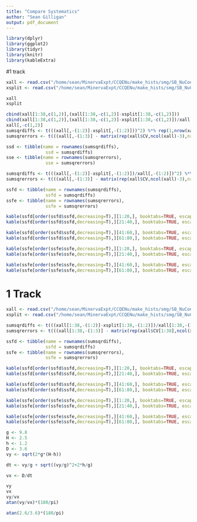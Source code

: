 ```yaml
---
title: "Compare Systematics"
author: "Sean Gilligan"
output: pdf_document
---
```


```r
library(dplyr)
library(ggplot2)
library(tidyr)
library(knitr)
library(kableExtra)
```
#1 track
```r
xall <- read.csv("/home/sean/MinervaExpt/CCQENu/make_hists/smg/SB_NuConfig_bdtg_MAD_1track_GENIE_local_1/1track/bdtgQELike/bdtgQELike_1track_qelike_reconstructed_sysdump.csv")
xsplit <- read.csv("/home/sean/MinervaExpt/CCQENu/make_hists/smg/SB_NuConfig_bdtg_MAD_1track_GENIE_local_combined_1/1track/bdtgQELike/bdtgQELike_1track_qelike_reconstructed_sysdump.csv")

xall
xsplit

cbind(xall[1:38,c(1,2)],(xall[1:38,-c(1,2)]-xsplit[1:38,-c(1,2)]))
cbind(xall[1:38,c(1,2)],(xall[1:38,-c(1,2)]-xsplit[1:38,-c(1,2)])/xall[1:38,-c(1,2)])
xall[,-c(1,2)]
sumsqrdiffs <- t(((xall[,-(1:2)]-xsplit[,-(1:2)]))^2) %*% rep(1,nrow(xall))
sumsqrerrors <- t(((xall[,-(1:3)] - matrix(rep(xall$CV,ncol(xall)-3),nrow = nrow(xall))))^2) %*% rep(1,nrow(xall))

ssd <- tibble(name = rownames(sumsqrdiffs),
               ssd = sumsqrdiffs)
sse <- tibble(name = rownames(sumsqrerrors),
               sse = sumsqrerrors)

sumsqrdiffs <- t(((xall[,-(1:2)]-xsplit[,-(1:2)])/xall[,-(1:2)])^2) %*% rep(1,nrow(xall))
sumsqrerrors <- t(((xall[,-(1:3)] - matrix(rep(xall$CV,ncol(xall)-3),nrow = nrow(xall)))/xall[,-(1:3)])^2) %*% rep(1,nrow(xall))

ssfd <- tibble(name = rownames(sumsqrdiffs),
               ssfd = sumsqrdiffs)
ssfe <- tibble(name = rownames(sumsqrerrors),
               ssfe = sumsqrerrors)
```
\newpage
```r
kable(ssfd[order(ssfd$ssfd,decreasing=T),][1:20,], booktabs=TRUE, escape=FALSE, align = c("lr"), linesep="")
kable(ssfd[order(ssfd$ssfd,decreasing=T),][21:40,], booktabs=TRUE, escape=FALSE, align = c("lr"), linesep="")
```
\newpage
```r
kable(ssfd[order(ssfd$ssfd,decreasing=T),][41:60,], booktabs=TRUE, escape=FALSE, align = c("lr"), linesep="")
kable(ssfd[order(ssfd$ssfd,decreasing=T),][61:80,], booktabs=TRUE, escape=FALSE, align = c("lr"), linesep="")
```
\newpage
```r
kable(ssfe[order(ssfe$ssfe,decreasing=T),][1:20,], booktabs=TRUE, escape=FALSE, align = c("lr"), linesep="")
kable(ssfe[order(ssfe$ssfe,decreasing=T),][21:40,], booktabs=TRUE, escape=FALSE, align = c("lr"), linesep="")
```
\newpage
```r
kable(ssfe[order(ssfe$ssfe,decreasing=T),][41:60,], booktabs=TRUE, escape=FALSE, align = c("lr"), linesep="")
kable(ssfe[order(ssfe$ssfe,decreasing=T),][61:80,], booktabs=TRUE, escape=FALSE, align = c("lr"), linesep="")
```
# 1 Track
```r
xall <- read.csv("/home/sean/MinervaExpt/CCQENu/make_hists/smg/SB_NuConfig_bdtg_1track_all_10/1track/bdtgQELike/bdtgQELike_1track_qelike_reconstructed_sysdump.csv")
xsplit <- read.csv("/home/sean/MinervaExpt/CCQENu/make_hists/smg/SB_NuConfig_bdtg_1track_10/1track/bdtgQELike/bdtgQELike_1track_qelike_reconstructed_sysdump.csv")

sumsqrdiffs <- t(((xall[1:38,-(1:2)]-xsplit[1:38,-(1:2)])/xall[1:38,-(1:2)])^2) %*% rep(1,nrow(xall[1:38,]))
sumsqrerrors <- t(((xall[1:38,-(1:3)] - matrix(rep(xall$CV[1:38],ncol(xall[1:38,])-3),nrow = nrow(xall[1:38,])))/xall[1:38,-(1:3)])^2) %*% rep(1,nrow(xall[1:38,]))

ssfd <- tibble(name = rownames(sumsqrdiffs),
               ssfd = sumsqrdiffs)
ssfe <- tibble(name = rownames(sumsqrerrors),
               ssfe = sumsqrerrors)
```
\newpage
```r
kable(ssfd[order(ssfd$ssfd,decreasing=T),][1:20,], booktabs=TRUE, escape=FALSE, align = c("lr"), linesep="")
kable(ssfd[order(ssfd$ssfd,decreasing=T),][21:40,], booktabs=TRUE, escape=FALSE, align = c("lr"), linesep="")
```
\newpage
```r
kable(ssfd[order(ssfd$ssfd,decreasing=T),][41:60,], booktabs=TRUE, escape=FALSE, align = c("lr"), linesep="")
kable(ssfd[order(ssfd$ssfd,decreasing=T),][61:80,], booktabs=TRUE, escape=FALSE, align = c("lr"), linesep="")
```
\newpage
```r
kable(ssfe[order(ssfe$ssfe,decreasing=T),][1:20,], booktabs=TRUE, escape=FALSE, align = c("lr"), linesep="")
kable(ssfe[order(ssfe$ssfe,decreasing=T),][21:40,], booktabs=TRUE, escape=FALSE, align = c("lr"), linesep="")
```
\newpage
```r
kable(ssfe[order(ssfe$ssfe,decreasing=T),][41:60,], booktabs=TRUE, escape=FALSE, align = c("lr"), linesep="")
kable(ssfe[order(ssfe$ssfe,decreasing=T),][61:80,], booktabs=TRUE, escape=FALSE, align = c("lr"), linesep="")
```

```r

g <- 9.8
H <- 2.5
h <- 1.2
D <- 3.6
vy <- sqrt(2*g*(H-h))

dt <- vy/g + sqrt((vy/g)^2+2*h/g)

vx <- D/dt

vy
vx
vy/vx
atan(vy/vx)*(180/pi)

atan(2.6/3.6)*(180/pi)
```
